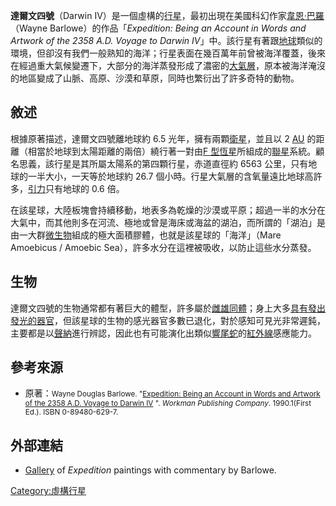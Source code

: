 {{refimprove|time=2014-04-30T13:40:26+00:00}}
'''達爾文四號'''（Darwin IV）是一個虛構的[[行星|行星]]，最初出現在美國科幻作家[[韋恩·巴羅|韋恩·巴羅]]（Wayne Barlowe）的作品「''Expedition: Being an Account in Words and Artwork of the 2358 A.D. Voyage to Darwin IV''」中。該行星有著跟[[地球|地球]]類似的環境，但卻沒有我們一般熟知的海洋；行星表面在幾百萬年前曾被海洋覆蓋，後來在經過重大氣候變遷下，大部分的海洋蒸發形成了濃密的[[大氣層|大氣層]]，原本被海洋淹沒的地區變成了山脈、高原、沙漠和草原，同時也繁衍出了許多奇特的動物。

== 敘述 ==
根據原著描述，達爾文四號離地球約 6.5 光年，擁有兩顆[[衛星|衛星]]，並且以 2 [[天文單位|AU]] 的距離（相當於地球到太陽距離的兩倍）繞行著一對由[[恒星光谱|F 型恆星]]所組成的[[聯星|聯星]]系統。顧名思義，該行星是其所屬太陽系的第四顆行星，赤道直徑約 6563 公里，只有地球的一半大小，一天等於地球約 26.7 個小時。行星大氣層的含氧量遠比地球高許多，[[引力|引力]]只有地球的 0.6 倍。

在該星球，大陸板塊會持續移動，地表多為乾燥的沙漠或平原；超過一半的水分在大氣中，而其他則多在河流、極地或曾是海床或海盆的湖泊，而所謂的「湖泊」是由一大群[[微生物|微生物]]組成的極大面積膠體，也就是該星球的「海洋」（Mare Amoebicus / Amoebic Sea），許多水分在這裡被吸收，以防止這些水分蒸發。

== 生物 ==
達爾文四號的生物通常都有著巨大的體型，許多屬於[[雌雄同體|雌雄同體]]；身上大多[[生物發光|具有發出發光的器官]]，但該星球的生物的感光器官多數已退化，對於感知可見光非常遲鈍，主要都是以[[聲納|聲納]]進行辨認，因此也有可能演化出類似[[響尾蛇|響尾蛇]]的[[紅外線|紅外線]]感應能力。

== 參考來源 ==
* 原著：<small>Wayne Douglas Barlowe. "[http://vk.com/doc-15771356_153425025?dl=552732ad6819f947b0 Expedition: Being an Account in Words and Artwork of the 2358 A.D. Voyage to Darwin IV] {{Wayback|url=http://vk.com/doc-15771356_153425025?dl=552732ad6819f947b0 |date=20180730145744 }}". ''Workman Publishing Company''. 1990.1(First Ed.). ISBN 0-89480-629-7.</small>

== 外部連結 ==
* [http://waynebarlowe.wordpress.com/artwork/expedition/ Gallery] {{Wayback|url=http://waynebarlowe.wordpress.com/artwork/expedition/ |date=20180604134400 }} of ''Expedition'' paintings with commentary by Barlowe.

[[Category:虛構行星|Category:虛構行星]]